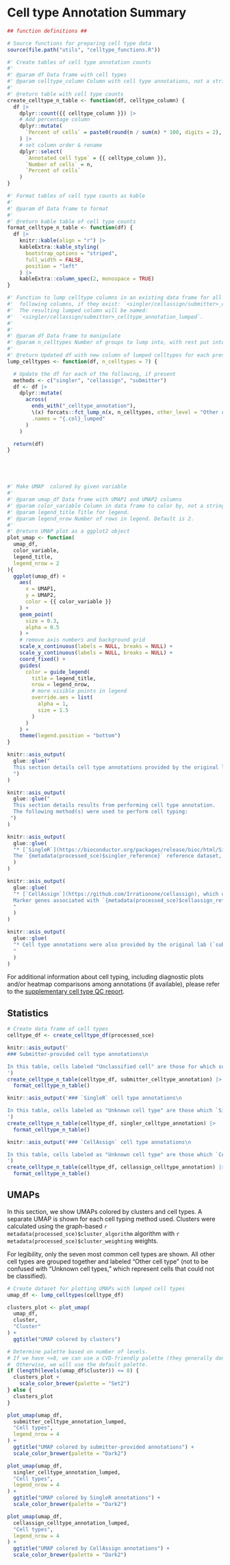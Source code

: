 # Cell type Annotation Summary

```r
## function definitions ##

# Source functions for preparing cell type data
source(file.path("utils", "celltype_functions.R"))

#' Create tables of cell type annotation counts
#'
#' @param df Data frame with cell types
#' @param celltype_column Column with cell type annotations, not a string.
#'
#' @return table with cell type counts
create_celltype_n_table <- function(df, celltype_column) {
  df |>
    dplyr::count({{ celltype_column }}) |>
    # Add percentage column
    dplyr::mutate(
      `Percent of cells` = paste0(round(n / sum(n) * 100, digits = 2), "%")
    ) |>
    # set column order & rename
    dplyr::select(
      `Annotated cell type` = {{ celltype_column }},
      `Number of cells` = n,
      `Percent of cells`
    )
}

#' Format tables of cell type counts as kable
#'
#' @param df Data frame to format
#'
#' @return kable table of cell type counts
format_celltype_n_table <- function(df) {
  df |>
    knitr::kable(align = "r") |>
    kableExtra::kable_styling(
      bootstrap_options = "striped",
      full_width = FALSE,
      position = "left"
    ) |>
    kableExtra::column_spec(2, monospace = TRUE)
}

#' Function to lump celltype columns in an existing data frame for all of the
#'  following columns, if they exist: `<singler/cellassign/submitter>_celltype_annotation`.
#'  The resulting lumped column will be named:
#'  `<singler/cellassign/submitter>_celltype_annotation_lumped`.
#'
#'
#' @param df Data frame to manipulate
#' @param n_celltypes Number of groups to lump into, with rest put into "Other" group. Default is 7.
#'
#' @return Updated df with new column of lumped celltypes for each present method
lump_celltypes <- function(df, n_celltypes = 7) {

  # Update the df for each of the following, if present
  methods <- c("singler", "cellassign", "submitter")
  df <- df |>
    dplyr::mutate(
      across(
        ends_with("_celltype_annotation"),
        \(x) forcats::fct_lump_n(x, n_celltypes, other_level = "Other cell type"),
        .names = "{.col}_lumped"
      )
    )

  return(df)
}





#' Make UMAP  colored by given variable
#'
#' @param umap_df Data frame with UMAP1 and UMAP2 columns
#' @param color_variable Column in data frame to color by, not a string.
#' @param legend_title Title for legend.
#' @param legend_nrow Number of rows in legend. Default is 2.
#'
#' @return UMAP plot as a ggplot2 object
plot_umap <- function(
  umap_df,
  color_variable,
  legend_title,
  legend_nrow = 2
){
  ggplot(umap_df) +
    aes(
      x = UMAP1,
      y = UMAP2,
      color = {{ color_variable }}
    ) +
    geom_point(
      size = 0.3,
      alpha = 0.5
    ) +
    # remove axis numbers and background grid
    scale_x_continuous(labels = NULL, breaks = NULL) +
    scale_y_continuous(labels = NULL, breaks = NULL) +
    coord_fixed() +
    guides(
      color = guide_legend(
        title = legend_title,
        nrow = legend_nrow,
        # more visible points in legend
        override.aes = list(
          alpha = 1,
          size = 1.5
        )
      )
    ) +
    theme(legend.position = "bottom")
}
```


<!-- Background depends on which cell types are present in the SCE. -->


<!-- Submitter _only_ -->
```r
knitr::asis_output(
  glue::glue("
  This section details cell type annotations provided by the original lab (`submitter-provided`) which generated this data.
  ")
)
```


<!-- At least one cell type annotation method. -->
```r
knitr::asis_output(
  glue::glue("
  This section details results from performing cell type annotation.
  The following method(s) were used to perform cell typing:
 ")
)
```


```r
knitr::asis_output(
  glue::glue(
  "* [`SingleR`](https://bioconductor.org/packages/release/bioc/html/SingleR.html), which uses a reference-based approach.
  The `{metadata(processed_sce)$singler_reference}` reference dataset, obtained from the [`celldex` package](http://bioconductor.org/packages/release/data/experiment/html/celldex.html) package, was used for cell typing."
  )
)
```


```r
knitr::asis_output(
  glue::glue(
  "* [`CellAssign`](https://github.com/Irrationone/cellassign), which uses a marker-gene based approach.
  Marker genes associated with `{metadata(processed_sce)$cellassign_reference}` tissue were obtained from [PanglaoDB](https://panglaodb.se/).
  "
  )
)
```


<!-- Submitter and at least one inference method -->
```r
knitr::asis_output(
  glue::glue(
  "* Cell type annotations were also provided by the original lab (`submitter-provided`) which generated this data.
  "
  )
)
```

For additional information about cell typing, including diagnostic plots and/or heatmap comparisons among annotations (if available), please refer to the [supplementary cell type QC report](`r params$celltype_report`).


## Statistics

```r
# Create data frame of cell types
celltype_df <- create_celltype_df(processed_sce)
```


```r
knitr::asis_output('
### Submitter-provided cell type annotations\n

In this table, cells labeled "Unclassified cell" are those for which submitters did not provide an annotation.
')
create_celltype_n_table(celltype_df, submitter_celltype_annotation) |>
  format_celltype_n_table()
```

```r
knitr::asis_output('### `SingleR` cell type annotations\n

In this table, cells labeled as "Unknown cell type" are those which `SingleR` could not confidently identify.
')
create_celltype_n_table(celltype_df, singler_celltype_annotation) |>
  format_celltype_n_table()
```

```r
knitr::asis_output('### `CellAssign` cell type annotations\n

In this table, cells labeled as "Unknown cell type" are those which `CellAssign` could not confidently identify.
')
create_celltype_n_table(celltype_df, cellassign_celltype_annotation) |>
  format_celltype_n_table()
```

## UMAPs

In this section, we show UMAPs colored by clusters and cell types.
A separate UMAP is shown for each cell typing method used.
Clusters were calculated using the graph-based `r metadata(processed_sce)$cluster_algorithm` algorithm with `r metadata(processed_sce)$cluster_weighting` weights.

For legibility, only the seven most common cell types are shown.
All other cell types are grouped together and labeled "Other cell type" (not to be confused with "Unknown cell types," which represent cells that could not be classified).


```r
# Create dataset for plotting UMAPs with lumped cell types
umap_df <- lump_celltypes(celltype_df)
```


<!-- First UMAP: clusters -->
```r
clusters_plot <- plot_umap(
  umap_df,
  cluster,
  "Cluster"
) +
  ggtitle("UMAP colored by clusters")

# Determine palette based on number of levels.
# If we have <=8, we can use a CVD-friendly palette (they generally don't have more than 8 colors).
#  Otherwise, we will use the default palette.
if (length(levels(umap_df$cluster)) <= 8) {
  clusters_plot +
    scale_color_brewer(palette = "Set2")
} else {
  clusters_plot
}
```

<!-- Now, UMAPs of cell types, where present -->

```r
plot_umap(umap_df,
  submitter_celltype_annotation_lumped,
  "Cell types",
  legend_nrow = 4
) +
  ggtitle("UMAP colored by submitter-provided annotations") +
  scale_color_brewer(palette = "Dark2")
```


```r
plot_umap(umap_df,
  singler_celltype_annotation_lumped,
  "Cell types",
  legend_nrow = 4
) +
  ggtitle("UMAP colored by SingleR annotations") +
  scale_color_brewer(palette = "Dark2")
```


```r
plot_umap(umap_df,
  cellassign_celltype_annotation_lumped,
  "Cell types",
  legend_nrow = 4
) +
  ggtitle("UMAP colored by CellAssign annotations") +
  scale_color_brewer(palette = "Dark2")
```
